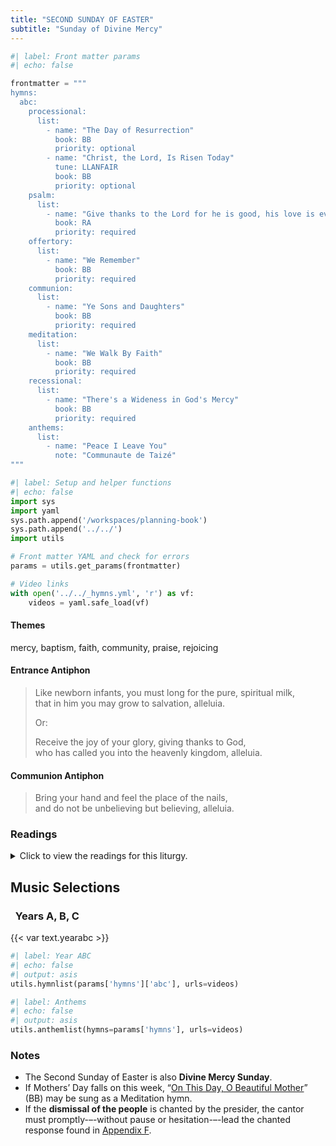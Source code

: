 ```yaml
---
title: "SECOND SUNDAY OF EASTER"
subtitle: "Sunday of Divine Mercy"
---
```


```python
#| label: Front matter params
#| echo: false

frontmatter = """
hymns:
  abc:
    processional:
      list:
        - name: "The Day of Resurrection"
          book: BB
          priority: optional
        - name: "Christ, the Lord, Is Risen Today"
          tune: LLANFAIR
          book: BB
          priority: optional
    psalm:
      list:
        - name: "Give thanks to the Lord for he is good, his love is everlasting."
          book: RA
          priority: required
    offertory:
      list:
        - name: "We Remember"
          book: BB
          priority: required
    communion:
      list:
        - name: "Ye Sons and Daughters"
          book: BB
          priority: required
    meditation:
      list:
        - name: "We Walk By Faith"
          book: BB
          priority: required
    recessional:
      list:
        - name: "There's a Wideness in God's Mercy"
          book: BB
          priority: required
    anthems:
      list:
        - name: "Peace I Leave You"
          note: "Communaute de Taizé"
"""
```

```python
#| label: Setup and helper functions
#| echo: false
import sys
import yaml
sys.path.append('/workspaces/planning-book')
sys.path.append('../../')
import utils

# Front matter YAML and check for errors
params = utils.get_params(frontmatter)

# Video links
with open('../../_hymns.yml', 'r') as vf:
    videos = yaml.safe_load(vf)
```

:::  {.red}
#### **Themes**
:::

mercy, baptism, faith, community, praise, rejoicing

:::  {.red}
#### **Entrance Antiphon**
:::

> Like newborn infants, you must long for the pure, spiritual milk,  
> that in him you may grow to salvation, alleluia.  
>  
> [Or:]{.red}  
>  
> Receive the joy of your glory, giving thanks to God,  
> who has called you into the heavenly kingdom, alleluia.

:::  {.red}
#### **Communion Antiphon**
:::

> Bring your hand and feel the place of the nails,  
> and do not be unbelieving but believing, alleluia.

:::: {.content-visible when-format="html"}
::: {.red}
### Readings
:::

<details>
  <summary>Click to view the readings for this liturgy.</summary>

::: {.titlered}
### &nbsp; Year A
:::

::: {.red}
#### First Reading [Acts 2:42-47]{style="float:right" .small}
:::

They devoted themselves  
to the teaching of the apostles and to the communal life,  
to the breaking of bread and to the prayers.  
Awe came upon everyone,  
and many wonders and signs were done through the apostles.  
All who believed were together and had all things in common;  
they would sell their property and possessions  
and divide them among all according to each one’s need.  
Every day they devoted themselves  
to meeting together in the temple area  
and to breaking bread in their homes.  
They ate their meals with exultation and sincerity of heart,  
praising God and enjoying favor with all the people.  
And every day the Lord added to their number those who were being saved.  

***

::: {.red}
#### Responsorial Psalm [Psalm 118:2-4, 13-15, 22-24]{style="float:right" .small}
:::

**[℟.]{.red}** **Give thanks to the LORD for he is good, his love is everlasting.**  
[Or:]{.red}  
**[℟.]{.red}** **Alleluia.**  

Let the house of Israel say,  
“His mercy endures forever.”  
Let the house of Aaron say,  
“His mercy endures forever.”  
Let those who fear the LORD say,  
“His mercy endures forever.” **[℟.]{.red}**  

I was hard pressed and was falling,  
but the LORD helped me.  
My strength and my courage is the LORD,  
and he has been my savior.  
The joyful shout of victory  
in the tents of the just. **[℟.]{.red}**  

The stone which the builders rejected  
has become the cornerstone.  
By the LORD has this been done;  
it is wonderful in our eyes.  
This is the day the LORD has made;  
let us be glad and rejoice in it. **[℟.]{.red}**  

***

::: {.red}
#### Second Reading [1 Peter 1:3-9]{style="float:right" .small}
:::

Blessed be the God and Father of our Lord Jesus Christ,  
who in his great mercy gave us a new birth to a living hope  
through the resurrection of Jesus Christ from the dead,  
to an inheritance that is imperishable, undefiled, and unfading,  
kept in heaven for you  
who by the power of God are safeguarded through faith,  
to a salvation that is ready to be revealed in the final time.  
In this you rejoice, although now for a little while  
you may have to suffer through various trials,  
so that the genuineness of your faith,  
more precious than gold that is perishable even though tested by fire,  
may prove to be for praise, glory, and honor  
at the revelation of Jesus Christ.  
Although you have not seen him you love him;  
even though you do not see him now yet believe in him,  
you rejoice with an indescribable and glorious joy,  
as you attain the goal of your faith, the salvation of your souls.

***

::: {.red}
#### Gospel Acclamation [John 20:29]{style="float:right" .small}
:::

**[℟.]{.red}** **Alleluia, alleluia.**  
You believe in me, Thomas, because you have seen me, says the Lord;  
blessed are they who have not seen me, but still believe! **[℟.]{.red}**

***

::: {.red}
#### Gospel [John 20:19-31]{style="float:right" .small}
:::

On the evening of that first day of the week,  
when the doors were locked, where the disciples were,  
for fear of the Jews,  
Jesus came and stood in their midst  
and said to them, “Peace be with you.”  
When he had said this, he showed them his hands and his side.  
The disciples rejoiced when they saw the Lord.  
Jesus said to them again, “Peace be with you.  
As the Father has sent me, so I send you.”  
And when he had said this, he breathed on them and said to them,  
“Receive the Holy Spirit.  
Whose sins you forgive are forgiven them,  
and whose sins you retain are retained.”  

Thomas, called Didymus, one of the Twelve,  
was not with them when Jesus came.  
So the other disciples said to him, “We have seen the Lord.”  
But he said to them,  
“Unless I see the mark of the nails in his hands  
and put my finger into the nailmarks  
and put my hand into his side, I will not believe.”  

Now a week later his disciples were again inside  
and Thomas was with them.  
Jesus came, although the doors were locked,  
and stood in their midst and said, “Peace be with you.”  
Then he said to Thomas, “Put your finger here and see my hands,  
and bring your hand and put it into my side,  
and do not be unbelieving, but believe.”  
Thomas answered and said to him, “My Lord and my God!”  
Jesus said to him, “Have you come to believe because you have seen me?  
Blessed are those who have not seen and have believed.”  

Now, Jesus did many other signs in the presence of his disciples  
that are not written in this book.  
But these are written that you may come to believe  
that Jesus is the Christ, the Son of God,  
and that through this belief you may have life in his name.  

::: {.centered}
{{< var symbols.cross >}} &nbsp; {{< var symbols.cross >}} &nbsp; {{< var symbols.cross >}}
:::

::: {.titlered}
### &nbsp; Year B
:::

::: {.red}
#### First Reading [Acts 4:32-35]{style="float:right" .small}
:::

The community of believers was of one heart and mind,  
and no one claimed that any of his possessions was his own,  
but they had everything in common.  
With great power the apostles bore witness  
to the resurrection of the Lord Jesus,  
and great favor was accorded them all.  
There was no needy person among them,  
for those who owned property or houses would sell them,  
bring the proceeds of the sale,  
and put them at the feet of the apostles,  
and they were distributed to each according to need.  

***

::: {.red}
#### Responsorial Psalm [Psalm 118:2-4, 13-15, 22-24]{style="float:right" .small}
:::

**[℟.]{.red}** **Give thanks to the LORD for he is good, his love is everlasting.**  
[Or:]{.red}  
**[℟.]{.red}** **Alleluia.**  

Let the house of Israel say,  
“His mercy endures forever.”  
Let the house of Aaron say,  
“His mercy endures forever.”  
Let those who fear the LORD say,  
“His mercy endures forever.” **[℟.]{.red}**  

I was hard pressed and was falling,  
but the LORD helped me.  
My strength and my courage is the LORD,  
and he has been my savior.  
The joyful shout of victory  
in the tents of the just. **[℟.]{.red}**  

The stone which the builders rejected  
has become the cornerstone.  
By the LORD has this been done;  
it is wonderful in our eyes.  
This is the day the LORD has made;  
let us be glad and rejoice in it. **[℟.]{.red}**  

***

::: {.red}
#### Second Reading [1 John 5:1-6]{style="float:right" .small}
:::

Beloved:  
Everyone who believes that Jesus is the Christ is begotten by God,  
and everyone who loves the Father  
loves also the one begotten by him.  
In this way we know that we love the children of God  
when we love God and obey his commandments.  
For the love of God is this,  
that we keep his commandments.  
And his commandments are not burdensome,  
for whoever is begotten by God conquers the world.  
And the victory that conquers the world is our faith.  
Who indeed is the victor over the world  
but the one who believes that Jesus is the Son of God?  

This is the one who came through water and blood, Jesus Christ,  
not by water alone, but by water and blood.  
The Spirit is the one that testifies,  
and the Spirit is truth.  

***

::: {.red}
#### Gospel Acclamation [Jn 20:29]{style="float:right" .small}
:::

**[℟.]{.red}** **Alleluia, alleluia.**  
You believe in me, Thomas, because you have seen me, says the Lord;  
Blessed are those who have not seen me, but still believe! **[℟.]{.red}**  

***

::: {.red}
#### Gospel [John 20:19-31]{style="float:right" .small}
:::

On the evening of that first day of the week,  
when the doors were locked, where the disciples were,  
for fear of the Jews,  
Jesus came and stood in their midst  
and said to them, "Peace be with you."  
When he had said this, he showed them his hands and his side.  
The disciples rejoiced when they saw the Lord.  
Jesus said to them again, "Peace be with you.  
As the Father has sent me, so I send you."  
And when he had said this, he breathed on them and said to them,  
"Receive the Holy Spirit.  
Whose sins you forgive are forgiven them,  
and whose sins you retain are retained."  

Thomas, called Didymus, one of the Twelve,  
was not with them when Jesus came.  
So the other disciples said to him, "We have seen the Lord."  
But he said to them,  
"Unless I see the mark of the nails in his hands  
and put my finger into the nailmarks  
and put my hand into his side, I will not believe."  

Now a week later his disciples were again inside  
and Thomas was with them.  
Jesus came, although the doors were locked,  
and stood in their midst and said, "Peace be with you."  
Then he said to Thomas, "Put your finger here and see my hands,  
and bring your hand and put it into my side,  
and do not be unbelieving, but believe."  
Thomas answered and said to him, "My Lord and my God!"  
Jesus said to him, "Have you come to believe because you have seen me?  
Blessed are those who have not seen and have believed."  

Now Jesus did many other signs in the presence of his disciples  
that are not written in this book.  
But these are written that you may come to believe  
that Jesus is the Christ, the Son of God,  
and that through this belief you may have life in his name.  

::: {.centered}
{{< var symbols.cross >}} &nbsp; {{< var symbols.cross >}} &nbsp; {{< var symbols.cross >}}
:::

::: {.titlered}
### &nbsp; Year C
:::

::: {.red}
#### First Reading [Acts 5:12-16]{style="float:right" .small}
:::

Many signs and wonders were done among the people  
at the hands of the apostles.  
They were all together in Solomon’s portico.  
None of the others dared to join them, but the people esteemed them.  
Yet more than ever, believers in the Lord,  
great numbers of men and women, were added to them.  
Thus they even carried the sick out into the streets  
and laid them on cots and mats. 
so that when Peter came by,  
at least his shadow might fall on one or another of them.  
A large number of people from the towns  
in the vicinity of Jerusalem also gathered,  
bringing the sick and those disturbed by unclean spirits,  
and they were all cured.  

***

::: {.red}
#### Responsorial Psalm [Psalm 118:2-4, 13-15, 22-24]{style="float:right" .small}
:::

**[℟.]{.red}** **Give thanks to the LORD for he is good, his love is everlasting.**  
[Or:]{.red}  
**[℟.]{.red}** **Alleluia.**  

Let the house of Israel say,  
“His mercy endures forever.”  
Let the house of Aaron say,  
“His mercy endures forever.”  
Let those who fear the LORD say,  
“His mercy endures forever.” **[℟.]{.red}**  

I was hard pressed and was falling,  
but the LORD helped me.  
My strength and my courage is the LORD,  
and he has been my savior.  
The joyful shout of victory  
in the tents of the just. **[℟.]{.red}**  

The stone which the builders rejected  
has become the cornerstone.  
By the LORD has this been done;  
it is wonderful in our eyes.  
This is the day the LORD has made;  
let us be glad and rejoice in it. **[℟.]{.red}**  

***

::: {.red}
#### Second Reading [Revelation 1:9-11a, 12-13, 17-19]{style="float:right" .small}
:::

I, John, your brother, who share with you  
the distress, the kingdom, and the endurance we have in Jesus,  
found myself on the island called Patmos  
because I proclaimed God’s word and gave testimony to Jesus.  
I was caught up in spirit on the Lord’s day  
and heard behind me a voice as loud as a trumpet, which said,  
“Write on a scroll what you see.”  
Then I turned to see whose voice it was that spoke to me,  
and when I turned, I saw seven gold lampstands  
and in the midst of the lampstands one like a son of man,  
wearing an ankle-length robe, with a gold sash around his chest.  

When I caught sight of him, I fell down at his feet as though dead.  
He touched me with his right hand and said, “Do not be afraid.  
I am the first and the last, the one who lives.  
Once I was dead, but now I am alive forever and ever.  
I hold the keys to death and the netherworld.  
Write down, therefore, what you have seen,  
and what is happening, and what will happen afterwards.”  

***

::: {.red}
#### Gospel Acclamation [John 20:29]{style="float:right" .small}
:::

**[℟.]{.red}** **Alleluia, alleluia.**  
You believe in me, Thomas, because you have seen me, says the Lord;  
blessed are those who have not seen me, but still believe! **[℟.]{.red}** 

***

::: {.red}
#### Gospel [Jn 20:19-31]{style="float:right" .small}
:::

On the evening of that first day of the week,  
when the doors were locked, where the disciples were,  
for fear of the Jews,  
Jesus came and stood in their midst  
and said to them, “Peace be with you.”  
When he had said this, he showed them his hands and his side.  
The disciples rejoiced when they saw the Lord.  
Jesus said to them again, “Peace be with you.  
As the Father has sent me, so I send you.”  
And when he had said this, he breathed on them and said to them,  
“Receive the Holy Spirit.  
Whose sins you forgive are forgiven them,  
and whose sins you retain are retained.”  

Thomas, called Didymus, one of the Twelve,  
was not with them when Jesus came.  
So the other disciples said to him, “We have seen the Lord.”  
But he said to them,  
“Unless I see the mark of the nails in his hands  
and put my finger into the nailmarks  
and put my hand into his side, I will not believe.”  

Now a week later his disciples were again inside  
and Thomas was with them.  
Jesus came, although the doors were locked,  
and stood in their midst and said, “Peace be with you.”  
Then he said to Thomas, “Put your finger here and see my hands,  
and bring your hand and put it into my side,  
and do not be unbelieving, but believe.”  
Thomas answered and said to him, “My Lord and my God!”  
Jesus said to him, “Have you come to believe because you have seen me?  
Blessed are those who have not seen and have believed.”  

Now Jesus did many other signs in the presence of his disciples  
that are not written in this book.  
But these are written that you may come to believe  
that Jesus is the Christ, the Son of God,  
and that through this belief you may have life in his name.  

::: {.centered}
{{< var symbols.cross >}} &nbsp; {{< var symbols.cross >}} &nbsp; {{< var symbols.cross >}}
:::

</details>
::::

::: {.red}
## Music Selections
:::

::: {.titlered}
### &nbsp; Years A, B, C
:::
{{< var text.yearabc >}}

```python
#| label: Year ABC
#| echo: false
#| output: asis
utils.hymnlist(params['hymns']['abc'], urls=videos)
```


```python
#| label: Anthems
#| echo: false
#| output: asis
utils.anthemlist(hymns=params['hymns'], urls=videos)
```

::: {.red}
### Notes
:::

* The Second Sunday of Easter is also **Divine Mercy Sunday**.
* If Mothers' Day falls on this week, “[On This Day, O Beautiful Mother](https://www.youtube.com/watch?v=Sn5sz5D67BY)” (BB) may be sung as a Meditation hymn.
* If the **dismissal of the people** is chanted by the presider, the cantor
must promptly-–-without pause or hesitation-–-lead the chanted response
found in [Appendix F](../appendices/F-easter-dismissal.qmd).